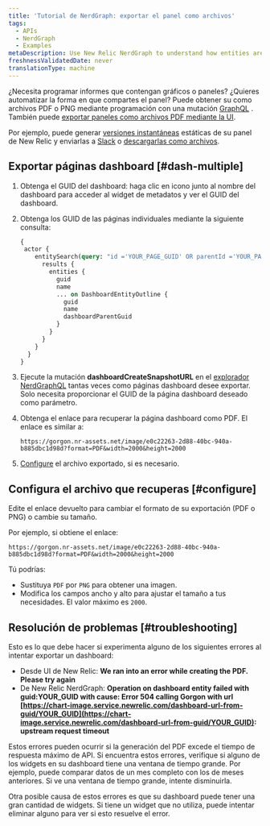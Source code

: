 ```yaml
---
title: 'Tutorial de NerdGraph: exportar el panel como archivos'
tags:
  - APIs
  - NerdGraph
  - Examples
metaDescription: Use New Relic NerdGraph to understand how entities are related.
freshnessValidatedDate: never
translationType: machine
---
```


¿Necesita programar informes que contengan gráficos o paneles? ¿Quieres automatizar la forma en que compartes el panel? Puede obtener su <InlinePopover type="dashboards"/>como archivos PDF o PNG mediante programación con una mutación [GraphQL](/docs/apis/nerdgraph/get-started/introduction-new-relic-nerdgraph) . También puede [exportar paneles como archivos PDF mediante la UI](/docs/dashboards/manage-your-dashboard/manage-your-dashboard#dash-export).

Por ejemplo, puede generar [versiones instantáneas](/docs/apis/nerdgraph/examples/nerdgraph-dashboards/#other-operations) estáticas de su panel de New Relic y enviarlas a [Slack](/docs/alerts-applied-intelligence/notifications/notification-integrations/#slack) o [descargarlas como archivos](/docs/apis/nerdgraph/examples/export-dashboards-pdfpng-using-api/).

## Exportar páginas dashboard [#dash-multiple]

1. Obtenga el GUID del dashboard: haga clic en <Icon name="fe-more-horizontal"/> icono junto al nombre del dashboard para acceder al widget de metadatos y ver el GUID del dashboard.

2. Obtenga los GUID de las páginas individuales mediante la siguiente consulta:

   ```graphql
   {
    actor {
       entitySearch(query: "id ='YOUR_PAGE_GUID' OR parentId ='YOUR_PAGE_GUID' AND tags.isDashboardPage = 'true'" ) {
         results {
           entities {
             guid
             name
             ... on DashboardEntityOutline {
               guid
               name
               dashboardParentGuid
             }
           }
         }
       }
     }
   }
   ```

3. Ejecute la mutación <DNT>**dashboardCreateSnapshotURL**</DNT> en el [explorador NerdGraphQL](https://api.newrelic.com/graphiql) tantas veces como páginas dashboard desee exportar. Solo necesita proporcionar el GUID de la página dashboard deseado como parámetro.

4. Obtenga el enlace para recuperar la página dashboard como PDF. El enlace es similar a:

   ```
   https://gorgon.nr-assets.net/image/e0c22263-2d88-40bc-940a-b885dbc1d98d?format=PDF&width=2000&height=2000
   ```

5. [Configure](#configure) el archivo exportado, si es necesario.

## Configura el archivo que recuperas [#configure]

Edite el enlace devuelto para cambiar el formato de su exportación (PDF o PNG) o cambie su tamaño.

Por ejemplo, si obtiene el enlace:

```
https://gorgon.nr-assets.net/image/e0c22263-2d88-40bc-940a-b885dbc1d98d?format=PDF&width=2000&height=2000
```

Tú podrías:

* Sustituya `PDF` por `PNG` para obtener una imagen.
* Modifica los campos ancho y alto para ajustar el tamaño a tus necesidades. El valor máximo es `2000`.

## Resolución de problemas [#troubleshooting]

Esto es lo que debe hacer si experimenta alguno de los siguientes errores al intentar exportar un dashboard:

* Desde UI de New Relic: <DNT>**We ran into an error while creating the PDF. Please try again**</DNT>
* De New Relic NerdGraph: <DNT>**Operation on dashboard entity failed with guid:YOUR_GUID with cause: Error 504 calling Gorgon with url [https://chart-image.service.newrelic.com/dashboard-url-from-guid/YOUR_GUID](https://chart-image.service.newrelic.com/dashboard-url-from-guid/YOUR_GUID): upstream request timeout**</DNT>

Estos errores pueden ocurrir si la generación del PDF excede el tiempo de respuesta máximo de API. Si encuentra estos errores, verifique si alguno de los widgets en su dashboard tiene una ventana de tiempo grande. Por ejemplo, puede comparar datos de un mes completo con los de meses anteriores. Si ve una ventana de tiempo grande, intente disminuirla.

Otra posible causa de estos errores es que su dashboard puede tener una gran cantidad de widgets. Si tiene un widget que no utiliza, puede intentar eliminar alguno para ver si esto resuelve el error.